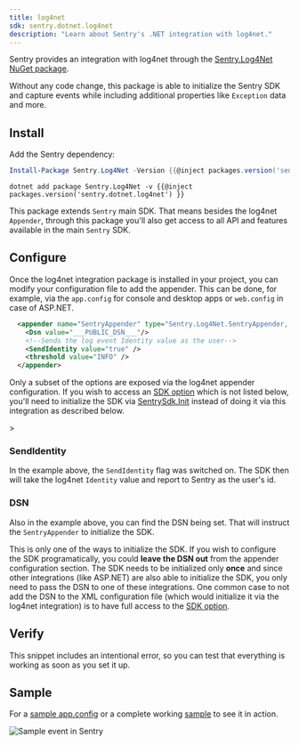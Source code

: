 ```yaml
---
title: log4net
sdk: sentry.dotnet.log4net
description: "Learn about Sentry's .NET integration with log4net."
---
```


Sentry provides an integration with log4net through the [Sentry.Log4Net NuGet package](https://www.nuget.org/packages/Sentry.Log4Net).

Without any code change, this package is able to initialize the Sentry SDK and capture events while including additional properties like `Exception` data and more.

## Install

Add the Sentry dependency:

```powershell {tabTitle:Package Manager}
Install-Package Sentry.Log4Net -Version {{@inject packages.version('sentry.dotnet.log4net') }}
```

```shell {tabTitle:.NET Core CLI}
dotnet add package Sentry.Log4Net -v {{@inject packages.version('sentry.dotnet.log4net') }}
```

This package extends `Sentry` main SDK. That means besides the log4net `Appender`, through this package you'll also get access to all API and features available in the main `Sentry` SDK.

## Configure

Once the log4net integration package is installed in your project, you can modify your configuration file to add the appender.
This can be done, for example, via the `app.config` for console and desktop apps or `web.config` in case of ASP.NET.


```xml {filename:app.config}
  <appender name="SentryAppender" type="Sentry.Log4Net.SentryAppender, Sentry.Log4Net">
    <Dsn value="___PUBLIC_DSN___"/>
    <!--Sends the log event Identity value as the user-->
    <SendIdentity value="true" />
    <threshold value="INFO" />
  </appender>
```

<Alert>

Only a subset of the options are exposed via the log4net appender configuration. If you wish to access an [SDK option](/platforms/dotnet/configuration/options/) which is not listed below, you'll need to initialize the SDK via [SentrySdk.Init](/platforms/dotnet/) instead of doing it via this integration as described below.

</Alert>>

### SendIdentity

In the example above, the `SendIdentity` flag was switched on. The SDK then will take the log4net `Identity` value and report to Sentry as the user's id.

### DSN

Also in the example above, you can find the DSN being set. That will instruct the `SentryAppender` to initialize the SDK.

This is only one of the ways to initialize the SDK. If you wish to configure the SDK programatically, you could **leave the DSN out** from the appender configuration section. The SDK needs to be initialized only **once** and since other integrations (like ASP.NET) are also able to initialize the SDK, you only need to pass the DSN to one of these integrations.
One common case to not add the DSN to the XML configuration file (which would initialize it via the log4net integration) is to have full access to the [SDK option](/platforms/dotnet/guides/log4net/configuration/options/).

## Verify

This snippet includes an intentional error, so you can test that everything is working as soon as you set it up.

<PlatformContent includePath="getting-started-verify" />

## Sample

For a [sample app.config](https://github.com/getsentry/sentry-dotnet/blob/main/samples/Sentry.Samples.Log4Net/app.config) or a complete working [sample](https://github.com/getsentry/sentry-dotnet/tree/main/samples/Sentry.Samples.Log4Net) to see it in action.

![Sample event in Sentry](./img/log4net-sample.gif)
